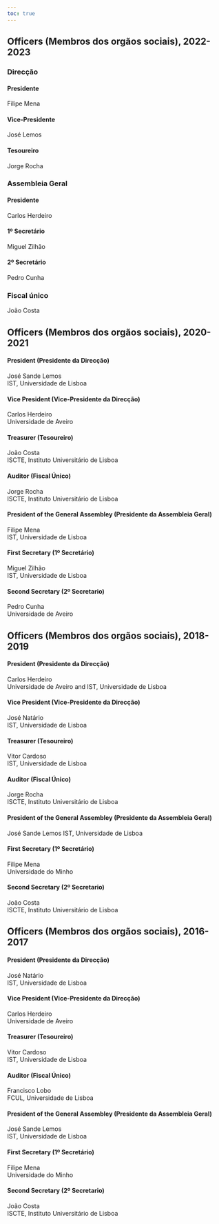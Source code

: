 ```yaml
---
toc: true
---
```


## Officers (Membros dos orgãos sociais), 2022-2023

<!--
### Direcção

|                | 
:----------------|:----------------
Presidente       | Filipe Mena
Vice-Presidente  | José Lemos
Tesoureiro       | Jorge Rocha


### Assembleia Geral

|                | 
:----------------|:-----------------
Presidente       | Carlos Herdeiro
1º Secretário    | Miguel Zilhão
2º Secretário    | Pedro Cunha


Fiscal único:              J. Costa
-->

### Direcção

#### Presidente
Filipe Mena

#### Vice-Presidente
José Lemos

#### Tesoureiro
Jorge Rocha


### Assembleia Geral

#### Presidente
Carlos Herdeiro

#### 1º Secretário
Miguel Zilhão

#### 2º Secretário
Pedro Cunha


### Fiscal único
João Costa


## Officers (Membros dos orgãos sociais), 2020-2021

#### President (Presidente da Direcção)
José Sande Lemos  
IST, Universidade de Lisboa

#### Vice President (Vice-Presidente da Direcção)
Carlos Herdeiro  
Universidade de Aveiro

#### Treasurer (Tesoureiro)
João Costa  
ISCTE, Instituto Universitário de Lisboa

#### Auditor (Fiscal Único)
Jorge Rocha  
ISCTE, Instituto Universitário de Lisboa



#### President of the General Assembley (Presidente da Assembleia Geral)
Filipe Mena  
IST, Universidade de Lisboa

#### First Secretary (1º Secretário)
Miguel Zilhão  
IST, Universidade de Lisboa

#### Second Secretary (2º Secretario)
Pedro Cunha  
Universidade de Aveiro




## Officers (Membros dos orgãos sociais), 2018-2019

#### President (Presidente da Direcção)
Carlos Herdeiro  
Universidade de Aveiro and IST, Universidade de Lisboa

#### Vice President (Vice-Presidente da Direcção)
José Natário  
IST, Universidade de Lisboa

#### Treasurer (Tesoureiro)
Vitor Cardoso  
IST, Universidade de Lisboa

#### Auditor (Fiscal Único)
Jorge Rocha  
ISCTE, Instituto Universitário de Lisboa

#### President of the General Assembley (Presidente da Assembleia Geral)
José Sande Lemos 
IST, Universidade de Lisboa


#### First Secretary (1º Secretário)
Filipe Mena  
Universidade do Minho

#### Second Secretary (2º Secretario)
João Costa  
ISCTE, Instituto Universitário de Lisboa


## Officers (Membros dos orgãos sociais), 2016-2017

#### President (Presidente da Direcção)
José Natário  
IST, Universidade de Lisboa

#### Vice President (Vice-Presidente da Direcção)
Carlos Herdeiro  
Universidade de Aveiro

#### Treasurer (Tesoureiro)
Vitor Cardoso  
IST, Universidade de Lisboa

#### Auditor (Fiscal Único)
Francisco Lobo  
FCUL, Universidade de Lisboa

#### President of the General Assembley (Presidente da Assembleia Geral)
José Sande Lemos  
IST, Universidade de Lisboa


#### First Secretary (1º Secretário)
Filipe Mena  
Universidade do Minho

#### Second Secretary (2º Secretario)
João Costa  
ISCTE, Instituto Universitário de Lisboa

